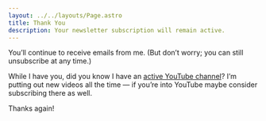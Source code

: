 ```yaml
---
layout: ../../layouts/Page.astro
title: Thank You
description: Your newsletter subscription will remain active.
---
```


You’ll continue to receive emails from me. (But don’t worry; you can still unsubscribe at any time.)

While I have you, did you know I have an [active YouTube channel](https://youtube.com/@codetv-dev)? I’m putting out new videos all the time — if you’re into YouTube maybe consider subscribing there as well.

Thanks again!
